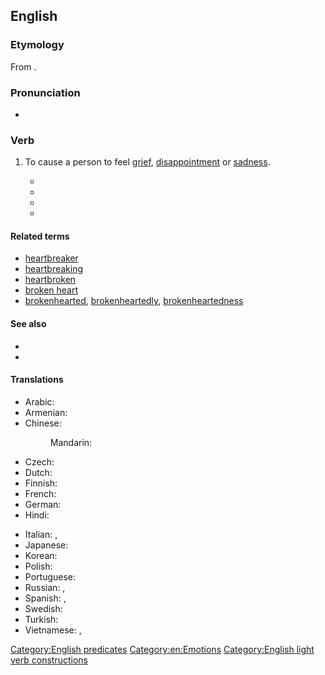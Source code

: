 ==English==

===Etymology===
From {{inh|en|enm||breke (my) harte}}.

===Pronunciation===
* {{audio|en|en-au-break someone's heart.ogg|Audio (AU)}}

===Verb===
{{en-verb|[[break]]<,,broke,broken> [[someone's]] [[heart]]}}

# {{lb|en|idiomatic}} To cause a person to feel [[grief]], [[disappointment]] or [[sadness]].
#* {{quote-song|en|year=1976|author={{w|Elton John}}|artist={{w|Elton John}} ft. {{w|Kiki Dee}}|title={{w|Don't Go Breaking My Heart}}|passage=Don't go '''breaking my heart''' / I couldn't if I tried / Honey if I get restless / Baby you're not that kind}}
#* {{quote-av|en|author={{w|Alfred Gough}} and {{w|Miles Millar}}|director={{w|David Dobkin}}|actor={{w|Jackie Chan}}|role=Chon Wang|title={{w|Shanghai Knights}}|date=7 February 2003|text=If you '''break her heart''', I'll break your legs.}}
#* {{quote-song|en|year=2010|artist={{w|Justin Bieber}} ft. {{w|Ludacris}}|title={{w|Baby (Justin Bieber song)|Baby}}|passage="We're just friends," what are you sayin'? / Said "there's another," and looked right in my eyes / My first love '''broke my heart''' for the first time}}
#* {{quote-song|en|author={{w|Dua Lipa}}, {{w|Ali Tamposi}}, {{w|The Monsters & Strangerz|Stefan Johnson, Jordan K. Johnson}}, {{w|Andrew Watt (record producer)|Andrew Watt}}, {{w|Andrew Farriss}}, {{w|Michael Hutchence}}|authorlabel=no|title={{w|Break My Heart (Dua Lipa song)|'''Break My Heart'''}}|album={{w|Future Nostalgia}}|year=2020|artist={{w|Dua Lipa}}|url=https://www.youtube.com/watch?v=Nj2U6rhnucI|text=Oh no, I was doin' better alone / But when you said "Hello" / I know that was the end of it all / I should've stayed at home / 'Cause now there ain't no letting you go / Am I falling in love / With the one that could '''break my heart'''?}}

====Related terms====
* [[heartbreaker]]
* [[heartbreaking]]
* [[heartbroken]]
* [[broken heart]]
* [[brokenhearted]], [[brokenheartedly]], [[brokenheartedness]]

====See also====
* {{l|en|bless someone's heart}}
* {{l|en|win someone's heart}}

====Translations====
{{trans-top|to cause a person to feel grief or sadness}}
* Arabic: {{t-needed|ar}}
* Armenian: {{t+|hy|սիրտը կոտրել|sc=Armn}}
* Chinese:
*: Mandarin: {{qualifier|break...'s heart}} {{t|cmn|[[打碎]]...[[的]][[心]]|tr=dǎsuì... de xīn}}
* Czech: {{t|cs|zlomit srdce}} {{qualifier|+ dative case}}
* Dutch: {{t|nl|hart breken|alt=(iemand zijn/haar) hart breken}}
* Finnish: {{t|fi|särkeä jonkun sydän}}
* French: {{t+|fr|briser le cœur|alt=briser le cœur (à)}}
* German: {{t|de|das Herz brechen|alt=(jemandes) Herz brechen}}
* Hindi: {{t|hi|दिल तोड़ना}}
{{trans-mid}}
* Italian: {{t+|it|accorare}}, {{t|it|spezzare il cuore a qualcuno}}
* Japanese: {{t|ja|心を壊す|tr=こころをこわす, kokoro o kowasu}}
* Korean: {{t-needed|ko}}
* Polish: {{t+|pl|złamać serce|pf}}
* Portuguese: {{t|pt|partir o coração de}}
* Russian: {{t+|ru|разбива́ть се́рдце|impf}}, {{t+|ru|разби́ть се́рдце|impf}} {{qualifier|+ dative case or possessive pronouns used}}
* Spanish: {{t|es|partirle a alguien el corazón}}, {{t|es|partir el alma}}
* Swedish: {{t+|sv|krossa någons hjärta}}
* Turkish: {{t+|tr|kalbini kırmak}}
* Vietnamese: {{t|vi|làm tan nát trái tim...(break...'s heart)}}, {{t|vi|làm...đau khổ}}
{{trans-bottom}}

[[Category:English predicates]]
[[Category:en:Emotions]]
[[Category:English light verb constructions]]